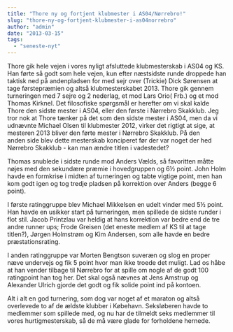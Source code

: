 ```yaml
---
title: "Thore ny og fortjent klubmester i AS04/Nørrebro!"
slug: "thore-ny-og-fortjent-klubmester-i-as04norrebro"
author: "admin"
date: "2013-03-15"
tags: 
  - "seneste-nyt"
---
```


Thore gik hele vejen i vores nyligt afsluttede klubmesterskab i AS04 og KS. Han førte så godt som hele vejen, kun efter næstsidste runde droppede han taktisk ned på andenpladsen for med sejr over (Trickie) Dick Sørensen at tage førstepræmien og altså klubmesterskabet 2013. Thore gik gennem turneringen med 7 sejre og 2 nederlag, et mod Lars Orio( Frb.) og et mod Thomas Kirknel. Det filosofiske spørgsmål er herefter om vi skal kalde Thore den sidste mester i AS04, eller den første i Nørrebro Skakklub. Jeg tror nok at Thore tænker på det som den sidste mester i AS04, men da vi udnævnte Michael Olsen til klubmester 2012, virker det rigtigt at sige, at mesteren 2013 bliver den førte mester i Nørrebro Skakklub. På den anden side blev dette mesterskab konciperet før der var noget der hed Nørrebro Skakklub - kan man ændre titlen i vadestedet?

Thomas snublede i sidste runde mod Anders Vælds, så favoritten måtte nøjes med den sekundære præmie i hovedgruppen og 6½ point. John Holm havde en formkrise i midten af turneringen og tabte vigtige point, men han kom godt igen og tog tredje pladsen på korrektion over Anders (begge 6 point).

I første ratinggruppe blev Michael Mikkelsen en udelt vinder med 5½ point. Han havde en usikker start på turneringen, men spillede de sidste runder i flot stil. Jacob Printzlau var heldig at hans korrektion var bedre end de tre andre runner ups; Frode Greisen (det eneste medlem af KS til at tage titlen?), Jørgen Holmstrøm og Kim Andersen, som alle havde en bedre præstationsrating.

I anden ratinggruppe var Morten Bengtson suveræn og slog en proper næve undervejs og fik 5 point hvor man ikke troede det muligt. Lad os håbe at han vender tilbage til Nørrebro for at spille om nogle af de godt 100 ratingpoint han tog her. Det skal også nævnes at Jens Amstrup og Alexander Ulrich gjorde det godt og fik solide point ind på kontoen.

Alt i alt en god turnering, som dog var noget af et maraton og altså overlevede to af de ældste klubber i Købehavn. Seksløberen havde to medlemmer som spillede med, og nu har de tilmeldt seks medlemmer til vores hurtigmesterskab, så de må være glade for forholdene hernede.
